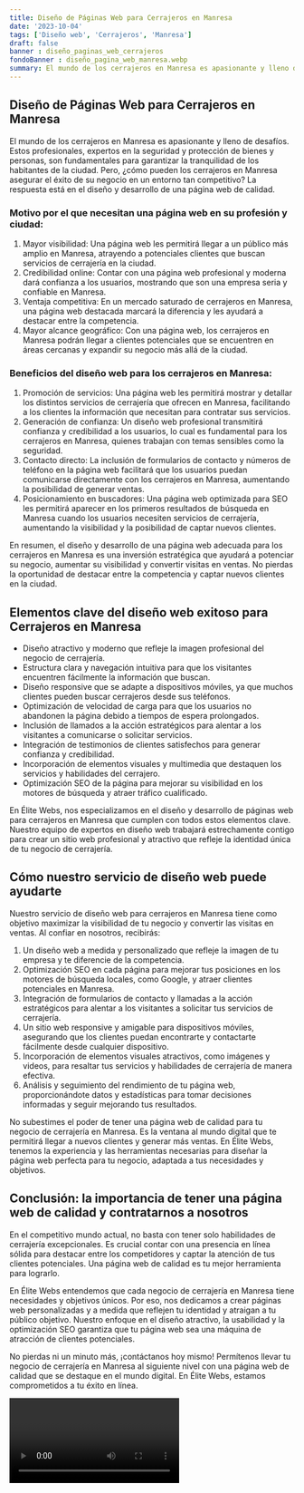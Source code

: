 ```yaml
---
title: Diseño de Páginas Web para Cerrajeros en Manresa
date: '2023-10-04'
tags: ['Diseño web', 'Cerrajeros', 'Manresa']
draft: false
banner : diseño_paginas_web_cerrajeros
fondoBanner : diseño_pagina_web_manresa.webp
summary: El mundo de los cerrajeros en Manresa es apasionante y lleno de desafíos. Estos profesionales, expertos en la seguridad y protección de bienes y personas, son fundamentales para garantizar la tranquilidad de los habitantes de la ciudad. Pero, ¿cómo pueden los cerrajeros en Manresa asegurar el éxito de su negocio en un entorno tan competitivo? La respuesta está en el diseño y desarrollo de una página web de calidad.
---
```


## Diseño de Páginas Web para Cerrajeros en Manresa

El mundo de los cerrajeros en Manresa es apasionante y lleno de desafíos. Estos profesionales, expertos en la seguridad y protección de bienes y personas, son fundamentales para garantizar la tranquilidad de los habitantes de la ciudad. Pero, ¿cómo pueden los cerrajeros en Manresa asegurar el éxito de su negocio en un entorno tan competitivo? La respuesta está en el diseño y desarrollo de una página web de calidad.

### Motivo por el que necesitan una página web en su profesión y ciudad:
1. Mayor visibilidad: Una página web les permitirá llegar a un público más amplio en Manresa, atrayendo a potenciales clientes que buscan servicios de cerrajería en la ciudad.
2. Credibilidad online: Contar con una página web profesional y moderna dará confianza a los usuarios, mostrando que son una empresa seria y confiable en Manresa.
3. Ventaja competitiva: En un mercado saturado de cerrajeros en Manresa, una página web destacada marcará la diferencia y les ayudará a destacar entre la competencia.
4. Mayor alcance geográfico: Con una página web, los cerrajeros en Manresa podrán llegar a clientes potenciales que se encuentren en áreas cercanas y expandir su negocio más allá de la ciudad.

### Beneficios del diseño web para los cerrajeros en Manresa:
1. Promoción de servicios: Una página web les permitirá mostrar y detallar los distintos servicios de cerrajería que ofrecen en Manresa, facilitando a los clientes la información que necesitan para contratar sus servicios.
2. Generación de confianza: Un diseño web profesional transmitirá confianza y credibilidad a los usuarios, lo cual es fundamental para los cerrajeros en Manresa, quienes trabajan con temas sensibles como la seguridad.
3. Contacto directo: La inclusión de formularios de contacto y números de teléfono en la página web facilitará que los usuarios puedan comunicarse directamente con los cerrajeros en Manresa, aumentando la posibilidad de generar ventas.
4. Posicionamiento en buscadores: Una página web optimizada para SEO les permitirá aparecer en los primeros resultados de búsqueda en Manresa cuando los usuarios necesiten servicios de cerrajería, aumentando la visibilidad y la posibilidad de captar nuevos clientes.

En resumen, el diseño y desarrollo de una página web adecuada para los cerrajeros en Manresa es una inversión estratégica que ayudará a potenciar su negocio, aumentar su visibilidad y convertir visitas en ventas. No pierdas la oportunidad de destacar entre la competencia y captar nuevos clientes en la ciudad.

<GifSeo />

<Cta />

## Elementos clave del diseño web exitoso para Cerrajeros en Manresa

- Diseño atractivo y moderno que refleje la imagen profesional del negocio de cerrajería.
- Estructura clara y navegación intuitiva para que los visitantes encuentren fácilmente la información que buscan.
- Diseño responsive que se adapte a dispositivos móviles, ya que muchos clientes pueden buscar cerrajeros desde sus teléfonos.
- Optimización de velocidad de carga para que los usuarios no abandonen la página debido a tiempos de espera prolongados.
- Inclusión de llamados a la acción estratégicos para alentar a los visitantes a comunicarse o solicitar servicios.
- Integración de testimonios de clientes satisfechos para generar confianza y credibilidad.
- Incorporación de elementos visuales y multimedia que destaquen los servicios y habilidades del cerrajero.
- Optimización SEO de la página para mejorar su visibilidad en los motores de búsqueda y atraer tráfico cualificado.

En Élite Webs, nos especializamos en el diseño y desarrollo de páginas web para cerrajeros en Manresa que cumplen con todos estos elementos clave. Nuestro equipo de expertos en diseño web trabajará estrechamente contigo para crear un sitio web profesional y atractivo que refleje la identidad única de tu negocio de cerrajería.

## Cómo nuestro servicio de diseño web puede ayudarte

Nuestro servicio de diseño web para cerrajeros en Manresa tiene como objetivo maximizar la visibilidad de tu negocio y convertir las visitas en ventas. Al confiar en nosotros, recibirás:

1. Un diseño web a medida y personalizado que refleje la imagen de tu empresa y te diferencie de la competencia.
2. Optimización SEO en cada página para mejorar tus posiciones en los motores de búsqueda locales, como Google, y atraer clientes potenciales en Manresa.
3. Integración de formularios de contacto y llamadas a la acción estratégicos para alentar a los visitantes a solicitar tus servicios de cerrajería.
4. Un sitio web responsive y amigable para dispositivos móviles, asegurando que los clientes puedan encontrarte y contactarte fácilmente desde cualquier dispositivo.
5. Incorporación de elementos visuales atractivos, como imágenes y videos, para resaltar tus servicios y habilidades de cerrajería de manera efectiva.
6. Análisis y seguimiento del rendimiento de tu página web, proporcionándote datos y estadísticas para tomar decisiones informadas y seguir mejorando tus resultados.

No subestimes el poder de tener una página web de calidad para tu negocio de cerrajería en Manresa. Es la ventana al mundo digital que te permitirá llegar a nuevos clientes y generar más ventas. En Élite Webs, tenemos la experiencia y las herramientas necesarias para diseñar la página web perfecta para tu negocio, adaptada a tus necesidades y objetivos.

## Conclusión: la importancia de tener una página web de calidad y contratarnos a nosotros

En el competitivo mundo actual, no basta con tener solo habilidades de cerrajería excepcionales. Es crucial contar con una presencia en línea sólida para destacar entre los competidores y captar la atención de tus clientes potenciales. Una página web de calidad es tu mejor herramienta para lograrlo.

En Élite Webs entendemos que cada negocio de cerrajería en Manresa tiene necesidades y objetivos únicos. Por eso, nos dedicamos a crear páginas web personalizadas y a medida que reflejen tu identidad y atraigan a tu público objetivo. Nuestro enfoque en el diseño atractivo, la usabilidad y la optimización SEO garantiza que tu página web sea una máquina de atracción de clientes potenciales.

No pierdas ni un minuto más, ¡contáctanos hoy mismo! Permítenos llevar tu negocio de cerrajería en Manresa al siguiente nivel con una página web de calidad que se destaque en el mundo digital. En Élite Webs, estamos comprometidos a tu éxito en línea.

<Video />

<CtaBot job='Cerrajeros' city='Manresa'/>

<Gmaps query='Manresa+españa+maps' />
